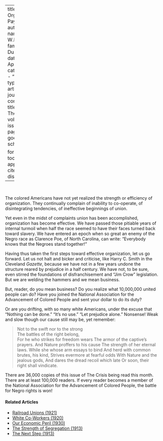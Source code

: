 
---
title: 'Does Organization Pay?'
author:
  - name:
      given: W.E.B.
      family: Du Bois
date: Apr. 1914
categories: 
  - ""
citation: 
  type: article-journal
  container-title: The Crisis
  volume: 7
  issue: 6
  page: 285
google-scholar: true

format:
  html:
    toc: false
    appendix-cite-as: display
---
﻿

The colored Americans have not yet realized the strength or efficiency of organization. They continually complain of inability to co-operate, of disintegrating tendencies, of ineffective beginnings of union. 

Yet even in the midst of complaints union has been accomplished, organization has become effective. We have passed those pitiable years of internal turmoil when half the race seemed to have their faces turned back toward slavery. We have entered an epoch when so great an enemy of the Negro race as Clarence Poe, of North Carolina, can write: "Everybody knows that the Negroes stand together!" 

Having thus taken the first steps toward effective organization, let us go forward. Let us not halt and bicker and criticise, like Harry C. Smith in the Cleveland *Gazette*, because we have not in a few years undone the structure reared by prejudice in a half century. We have not, to be sure, even stirred the foundations of disfranchisement and "Jim Crow" legislation. But we are welding the hammers and we mean business. 

But, reader, do you mean business? Do you realize what 10,000,000 united people can do? Have you joined the National Association for the Advancement of Colored People and sent your dollar to do its duty?

Or are you drifting, with so many white Americans, under the excuse that "Nothing can be done." "It's no use." "Let prejudice alone." Nonsense! Weak and slow though our cause still may be, yet remember: 

> Not to the swift nor to the strong    
> The battles of the right belong,     
> For he who strikes for freedom wears 
> The armor of the captive's prayers. 
> And Nature proffers to his cause 
> The strength of her eternal laws. 
> While she whose arm essays to bind 
> And herd with common brutes, his kind, 
> Strives evermore at fearful odds 
> With Nature and the jealous gods, 
> And dares the dread recoil which late 
> Or soon, their right shall vindicate. 

 There are 36,000 copies of this issue of <span class="crisis-title">The Crisis</span> being read this month. There are at least 100,000 readers. If every reader becomes a member of the National Association for the Advancement of Colored People, the battle for Negro rights is won! 

<!-- Similar articles start here -->
<div  class="clear-wrap"></div>

#### Related Articles

* [Railroad Unions (1921)](/Volumes/22/05/railroad_unions.html)
* [White Co-Workers (1920)](/Volumes/20/01/white_coworkers.html)
* [Our Economic Peril (1930)](/Volumes/37/03/our_economic_peril.html)
* [The Strength of Segregation (1913)](/Volumes/07/03/strength_of_segregation.html)
* [The Next Step (1913)](/Volumes/06/02/next_step.html)

<!-- Similar articles end here -->